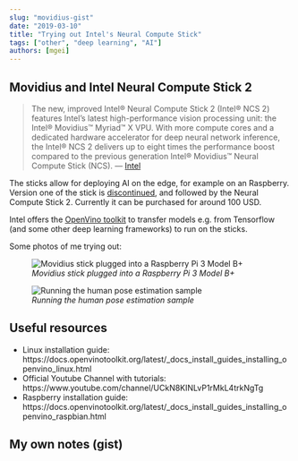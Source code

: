 ```yaml
---
slug: "movidius-gist"
date: "2019-03-10"
title: "Trying out Intel's Neural Compute Stick"
tags: ["other", "deep learning", "AI"]
authors: [mgei]
---
```


## Movidius and Intel Neural Compute Stick 2

> The new, improved Intel® Neural Compute Stick 2 (Intel® NCS 2) features Intel’s latest high-performance vision processing unit: the Intel® Movidius™ Myriad™ X VPU. With more compute cores and a dedicated hardware accelerator for deep neural network inference, the Intel® NCS 2 delivers up to eight times the performance boost compared to the previous generation Intel® Movidius™ Neural Compute Stick (NCS).
— [Intel](https://software.intel.com/en-us/neural-compute-stick)

The sticks allow for deploying AI on the edge, for example on an Raspberry. Version one of the stick is [discontinued](https://software.intel.com/en-us/movidius-ncs), and followed by the Neural Compute Stick 2. Currently it can be purchased for around 100 USD.

Intel offers the [OpenVino toolkit](https://software.intel.com/en-us/openvino-toolkit) to transfer models e.g. from Tensorflow (and some other deep learning frameworks) to run on the sticks.

Some photos of me trying out:

![*Movidius stick plugged into a Raspberry Pi 3 Model B+*](/images/post/photo2.jpg)

![*Running the human pose estimation sample*](/images/post/photo1.jpg)

## Useful resources

* Linux installation guide: https://docs.openvinotoolkit.org/latest/_docs_install_guides_installing_openvino_linux.html
* Official Youtube Channel with tutorials: https://www.youtube.com/channel/UCkN8KINLvP1rMkL4trkNgTg
* Raspberry installation guide: https://docs.openvinotoolkit.org/latest/_docs_install_guides_installing_openvino_raspbian.html

## My own notes (gist)

<script src="https://gist.github.com/mgei/5d6aa985a1bf95b4fadfbd99ae0bb267.js"></script>